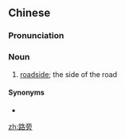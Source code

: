 ==Chinese==
{{zh-forms}}

===Pronunciation===
{{zh-pron
|m=lùpáng
|c=lou6 pong4
|cat=n
}}

===Noun===
{{zh-noun}}

# [[roadside]]; the side of the road
#: {{zh-x|誰 將 罌粟 花 種{zung3} 於 路旁 任令 它 生長{zoeng2}|Who planted the poppies by the '''roadside''' and let them grow?|ref={{w2|zh|陳秋霞}} ({{w|Chelsia Chan}}) (lyricist {{w2|zh|鄭國江}}), {{lang|zh|罌粟花}}|C}}

====Synonyms====
* {{zh-l|路邊}}

[[zh:路旁]]